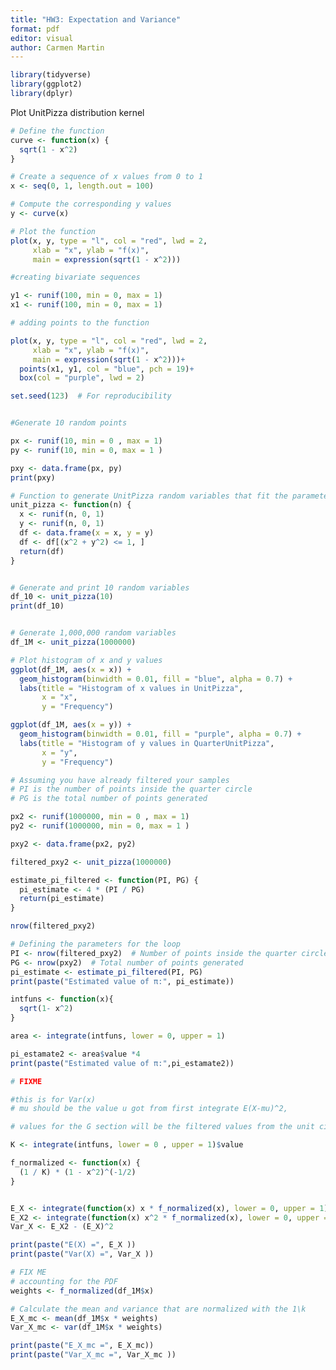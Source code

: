 ```yaml
---
title: "HW3: Expectation and Variance"
format: pdf
editor: visual
author: Carmen Martin
---
```


```r
library(tidyverse)
library(ggplot2)
library(dplyr)

```

Plot UnitPizza distribution kernel

```r
# Define the function
curve <- function(x) {
  sqrt(1 - x^2)
}

# Create a sequence of x values from 0 to 1
x <- seq(0, 1, length.out = 100)

# Compute the corresponding y values
y <- curve(x)

# Plot the function
plot(x, y, type = "l", col = "red", lwd = 2, 
     xlab = "x", ylab = "f(x)", 
     main = expression(sqrt(1 - x^2)))

```

```r

#creating bivariate sequences

y1 <- runif(100, min = 0, max = 1)
x1 <- runif(100, min = 0, max = 1)

# adding points to the function

plot(x, y, type = "l", col = "red", lwd = 2, 
     xlab = "x", ylab = "f(x)", 
     main = expression(sqrt(1 - x^2)))+
  points(x1, y1, col = "blue", pch = 19)+
  box(col = "purple", lwd = 2)


```


```r
set.seed(123)  # For reproducibility


#Generate 10 random points 

px <- runif(10, min = 0 , max = 1)
py <- runif(10, min = 0, max = 1 )

pxy <- data.frame(px, py)
print(pxy)

# Function to generate UnitPizza random variables that fit the parameters
unit_pizza <- function(n) {
  x <- runif(n, 0, 1)
  y <- runif(n, 0, 1)
  df <- data.frame(x = x, y = y)
  df <- df[(x^2 + y^2) <= 1, ]
  return(df)
}


# Generate and print 10 random variables
df_10 <- unit_pizza(10)
print(df_10)


# Generate 1,000,000 random variables
df_1M <- unit_pizza(1000000)

# Plot histogram of x and y values
ggplot(df_1M, aes(x = x)) +
  geom_histogram(binwidth = 0.01, fill = "blue", alpha = 0.7) +
  labs(title = "Histogram of x values in UnitPizza",
       x = "x",
       y = "Frequency")

ggplot(df_1M, aes(x = y)) +
  geom_histogram(binwidth = 0.01, fill = "purple", alpha = 0.7) +
  labs(title = "Histogram of y values in QuarterUnitPizza",
       x = "y",
       y = "Frequency")


```


```r

# Assuming you have already filtered your samples
# PI is the number of points inside the quarter circle
# PG is the total number of points generated

px2 <- runif(1000000, min = 0 , max = 1)
py2 <- runif(1000000, min = 0, max = 1 )

pxy2 <- data.frame(px2, py2)

filtered_pxy2 <- unit_pizza(1000000)

estimate_pi_filtered <- function(PI, PG) {
  pi_estimate <- 4 * (PI / PG)
  return(pi_estimate)
}

nrow(filtered_pxy2)

# Defining the parameters for the loop
PI <- nrow(filtered_pxy2)  # Number of points inside the quarter circle
PG <- nrow(pxy2)  # Total number of points generated
pi_estimate <- estimate_pi_filtered(PI, PG)
print(paste("Estimated value of π:", pi_estimate))


```


```r

intfuns <- function(x){
  sqrt(1- x^2)
}

area <- integrate(intfuns, lower = 0, upper = 1)

pi_estamate2 <- area$value *4
print(paste("Estimated value of π:",pi_estamate2))

```


```r

# FIXME

#this is for Var(x)
# mu should be the value u got from first integrate E(X-mu)^2, 

# values for the G section will be the filtered values from the unit circle. The values you get with mean and shit, the answer should be similar to the numbers you got in Question F

K <- integrate(intfuns, lower = 0 , upper = 1)$value

f_normalized <- function(x) {
  (1 / K) * (1 - x^2)^(-1/2)
}


E_X <- integrate(function(x) x * f_normalized(x), lower = 0, upper = 1)$value
E_X2 <- integrate(function(x) x^2 * f_normalized(x), lower = 0, upper = 1)$value
Var_X <- E_X2 - (E_X)^2

print(paste("E(X) =", E_X ))
print(paste("Var(X) =", Var_X ))


```


```r

# FIX ME 
# accounting for the PDF
weights <- f_normalized(df_1M$x)

# Calculate the mean and variance that are normalized with the 1\k 
E_X_mc <- mean(df_1M$x * weights)
Var_X_mc <- var(df_1M$x * weights)

print(paste("E_X_mc =", E_X_mc))
print(paste("Var_X_mc =", Var_X_mc ))


```

